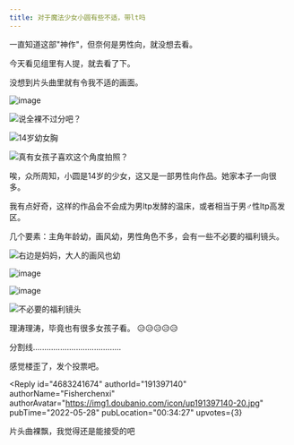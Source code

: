 ```yaml
---
title: 对于魔法少女小圆有些不适，带lt吗
---
```



<Forum groupName="动画番剧" groupUrl="https://www.douban.com/group/596353/" archivedAt="2025-05-16T16:29:37.960Z">
  <Post
    id="267638571"
    title="对于魔法少女小圆有些不适，带lt吗"
    url="https://www.douban.com/group/topic/267638571/?_spm_id=MjU3MzQxMjA4"
    pubTime="02-17"
    highlightUserId="191397140"
  >
一直知道这部"神作"，但奈何是男性向，就没想去看。

今天看见组里有人提，就去看了下。

没想到片头曲里就有令我不适的画面。

![image](https://img9.doubanio.com/view/group_topic/l/public/p549885666.webp)

![说全裸不过分吧？](https://img3.doubanio.com/view/group_topic/l/public/p549885672.webp)

![14岁幼女胸](https://img3.doubanio.com/view/group_topic/l/public/p549885682.webp)

![真有女孩子喜欢这个角度拍照？](https://img9.doubanio.com/view/group_topic/l/public/p549885686.webp)

唉，众所周知，小圆是14岁的少女，这又是一部男性向作品。她家本子一向很多。

我有点好奇，这样的作品会不会成为男ltp发酵的温床，或者相当于男♂性ltp高发区。

几个要素：主角年龄幼，画风幼，男性角色不多，会有一些不必要的福利镜头。

![右边是妈妈，大人的画风也幼](https://img9.doubanio.com/view/group_topic/l/public/p549885684.webp)

![image](https://img9.doubanio.com/view/group_topic/l/public/p549885675.webp)

![image](https://img9.doubanio.com/view/group_topic/l/public/p549885685.webp)

![不必要的福利镜头](https://img1.doubanio.com/view/group_topic/l/public/p549885678.webp)

理涛理涛，毕竟也有很多女孩子看。 😥😥😥😥😥

分割线.......................................

感觉楼歪了，发个投票吧。



<Reply
  id="4683241674"
  authorId="191397140"
  authorName="Fisherchenxi"
  authorAvatar="https://img1.doubanio.com/icon/up191397140-20.jpg"
  pubTime="2022-05-28"
  pubLocation="00:34:27"
  upvotes={3}
>
片头曲裸飘，我觉得还是能接受的吧
</Reply>
  </Post>
</Forum>
